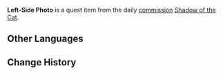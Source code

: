 {{Item Infobox
|id           = 100996
|image        = Item Picture.png
|type         = Quest Items
|description  = A picture of Neko, taken from the left.
|source1      = Obtained during [[Shadow of the Cat]]
}}
'''Left-Side Photo''' is a quest item from the daily [[commission]] [[Shadow of the Cat]].

==Other Languages==
{{Other Languages|default_hidden = 1
|en      = Left-Side Photo
|zhs     = 从左侧拍摄的画片
|zhs_rm  = Cóng Zuǒcè Pāishè de Huàpiàn
|zht     = 從左側拍攝的畫片
|zht_rm  = Cóng Zuǒcè Pāishè de Huàpiàn
|ja      = 左側から撮った写真
|ja_rm   = Hidarigawa kara Totta Shashin
|ko      = 좌측에서 촬영한 사진
|ko_rm   = 
|es      = Imagen izquierda
|fr      = Photo du côté gauche
|ru      = Фото с левой стороны
|th      = ภาพถ่ายฝั่งซ้ายมือ
|th_rm   = 
|vi      = Ảnh Chụp Bên Trái
|de      = Foto von links
|id      = Foto dari Sisi Kiri
|pt      = Fotografia do Lado Esquerdo
}}

==Change History==
{{Change History|2.1}}